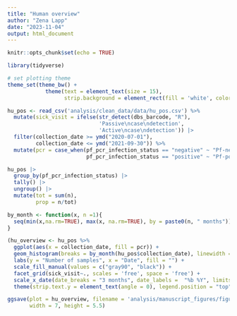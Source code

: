 ```yaml
---
title: "Human overview"
author: "Zena Lapp"
date: "2023-11-04"
output: html_document
---
```


```r
knitr::opts_chunk$set(echo = TRUE)
```

```r
library(tidyverse)

# set plotting theme
theme_set(theme_bw() + 
            theme(text = element_text(size = 15),
                  strip.background = element_rect(fill = 'white', color = 'white')))

hu_pos <- read_csv('analysis/clean_data/data/hu_pos.csv') %>%
  mutate(sick_visit = ifelse(str_detect(dbs_barcode, "R"), 
                             'Passive\ncase\ndetection',
                             'Active\ncase\ndetection')) |> 
  filter(collection_date >= ymd("2020-07-01"),
         collection_date <= ymd("2021-09-30")) %>%
  mutate(pcr = case_when(pf_pcr_infection_status == "negative" ~ "Pf-negative",
                         pf_pcr_infection_status == "positive" ~ "Pf-positive"))
```


```r
hu_pos |> 
  group_by(pf_pcr_infection_status) |> 
  tally() |> 
  ungroup() |> 
  mutate(tot = sum(n),
         prop = n/tot)
```


```r
by_month <- function(x, n =1){
  seq(min(x,na.rm=TRUE), max(x, na.rm=TRUE), by = paste0(n, " months"))
}

(hu_overview <- hu_pos %>%
  ggplot(aes(x = collection_date, fill = pcr)) +
  geom_histogram(breaks = by_month(hu_pos$collection_date), linewidth = 0.2, color = "white") +
  labs(y = "Number of samples", x = "Date", fill = "") +
  scale_fill_manual(values = c("gray90", "black")) +
  facet_grid(sick_visit~., scales = 'free', space = 'free') +
  scale_x_date(date_breaks = "3 months", date_labels =  "%b %Y", limits = c(ymd("2020-07-01", "2021-09-30"))) +
  theme(strip.text.y = element_text(angle = 0), legend.position = "top"))

ggsave(plot = hu_overview, filename = 'analysis/manuscript_figures/figures/human_overview.png', 
       width = 7, height = 5.5)
```